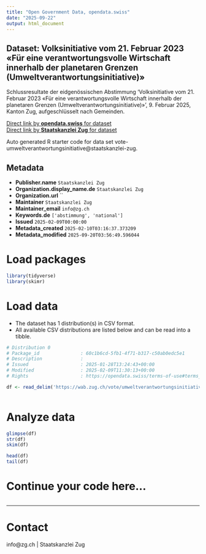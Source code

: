 ```yaml
---
title: "Open Government Data, opendata.swiss"
date: "2025-09-22"
output: html_document
---
```


## Dataset: Volksinitiative vom 21. Februar 2023 «Für eine verantwortungsvolle Wirtschaft innerhalb der planetaren Grenzen (Umweltverantwortungsinitiative)»

Schlussresultate der eidgenössischen Abstimmung 'Volksinitiative vom 21. Februar 2023 «Für eine verantwortungsvolle Wirtschaft innerhalb der planetaren Grenzen (Umweltverantwortungsinitiative)»', 9. Februar 2025, Kanton Zug, aufgeschlüsselt nach Gemeinden.

[Direct link by **opendata.swiss** for dataset](https://opendata.swiss/de/dataset/volksinitiative-vom-21-februar-2023-fur-eine-verantwortungsvolle-wirtschaft-innerhalb-der-plane)<br>
[Direct link by **Staatskanzlei Zug** for dataset](https://wab.zug.ch/vote/umweltverantwortungsinitiative/data)

Auto generated R starter code for data set vote-umweltverantwortungsinitiative@staatskanzlei-zug.

## Metadata

- **Publisher.name** `Staatskanzlei Zug`
- **Organization.display_name.de** `Staatskanzlei Zug`
- **Organization.url** ``
- **Maintainer** `Staatskanzlei Zug`
- **Maintainer_email** `info@zg.ch`
- **Keywords.de** `['abstimmung', 'national']`
- **Issued** `2025-02-09T00:00:00`
- **Metadata_created** `2025-02-10T03:16:37.373209`
- **Metadata_modified** `2025-09-20T03:56:49.596044`


# Load packages

```r

library(tidyverse)
library(skimr)

```

# Load data

-   The dataset has 1 distribution(s) in CSV format.
-   All available CSV distributions are listed below and can be read into a tibble.

```r

# Distribution 0
# Package_id               : 60c1b6cd-5fb1-4f71-b317-c50ab0edc5e1
# Description              : 
# Issued                   : 2025-01-28T13:24:43+00:00
# Modified                 : 2025-02-09T11:30:13+00:00
# Rights                   : https://opendata.swiss/terms-of-use#terms_by

df <- read_delim('https://wab.zug.ch/vote/umweltverantwortungsinitiative/data-csv')



```

# Analyze data

```r

glimpse(df)
str(df)
skim(df)

head(df)
tail(df)

```

# Continue your code here...

```r

```

------------------------------------------------------------------------

# Contact

info@zg.ch | Staatskanzlei Zug
